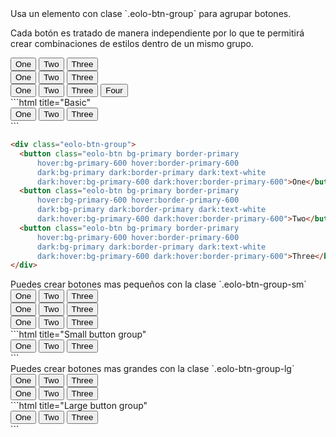 
<DemoCard title="Básicos">

<DemoCardDescription>
Usa un elemento con clase `.eolo-btn-group` para agrupar botones.

Cada botón es tratado de manera independiente por lo que te permitirá crear combinaciones de estilos dentro de un mismo grupo.
</DemoCardDescription>


<div className="space-x-5">
  <div className="eolo-btn-group">
    <button className="eolo-btn">One</button>
    <button className="eolo-btn">Two</button>
    <button className="eolo-btn">Three</button>
  </div>

  <div className="eolo-btn-group">
    <button className="eolo-btn bg-primary border-primary 
				hover:bg-primary-600 hover:border-primary-600 
				dark:bg-primary dark:border-primary dark:text-white 
				dark:hover:bg-primary-600 dark:hover:border-primary-600">One</button>
    <button className="eolo-btn bg-primary border-primary 
				hover:bg-primary-600 hover:border-primary-600 
				dark:bg-primary dark:border-primary dark:text-white 
				dark:hover:bg-primary-600 dark:hover:border-primary-600">Two</button>
    <button className="eolo-btn bg-primary border-primary 
				hover:bg-primary-600 hover:border-primary-600 
				dark:bg-primary dark:border-primary dark:text-white 
				dark:hover:bg-primary-600 dark:hover:border-primary-600">Three</button>
  </div>

  <div className="eolo-btn-group">
    <button className="eolo-btn bg-primary border-primary 
				hover:bg-primary-600 hover:border-primary-600 
				dark:bg-primary dark:border-primary dark:text-white 
				dark:hover:bg-primary-600 dark:hover:border-primary-600">One</button>
    <button className="eolo-btn bg-primary border-primary 
				hover:bg-primary-600 hover:border-primary-600 
				dark:bg-primary dark:border-primary dark:text-white 
				dark:hover:bg-primary-600 dark:hover:border-primary-600">Two</button>
    <button className="eolo-btn bg-primary-400 border-primary-400 
				hover:bg-primary-400-600 hover:border-primary-400-600 
				dark:bg-white dark:border-white dark:text-primary 
				dark:hover:bg-primary-100 dark:hover:border-primary-100">Three</button>
    <button className="eolo-btn bg-primary border-primary 
				hover:bg-primary-600 hover:border-primary-600 
				dark:bg-primary dark:border-primary dark:text-white 
				dark:hover:bg-primary-600 dark:hover:border-primary-600">Four</button>
  </div>
</div>


<DemoCardCode>
```html title="Basic"
<div class="eolo-btn-group">
  <button class="eolo-btn">One</button>
  <button class="eolo-btn">Two</button>
  <button class="eolo-btn">Three</button>
</div>
```

```html title="Primary"
<div class="eolo-btn-group">
  <button class="eolo-btn bg-primary border-primary 
      hover:bg-primary-600 hover:border-primary-600 
      dark:bg-primary dark:border-primary dark:text-white 
      dark:hover:bg-primary-600 dark:hover:border-primary-600">One</button>
  <button class="eolo-btn bg-primary border-primary 
      hover:bg-primary-600 hover:border-primary-600 
      dark:bg-primary dark:border-primary dark:text-white 
      dark:hover:bg-primary-600 dark:hover:border-primary-600">Two</button>
  <button class="eolo-btn bg-primary border-primary 
      hover:bg-primary-600 hover:border-primary-600 
      dark:bg-primary dark:border-primary dark:text-white 
      dark:hover:bg-primary-600 dark:hover:border-primary-600">Three</button>
</div>
```
</DemoCardCode>

<div className="h-6" />

<DemoCardDescription>
Puedes crear botones mas pequeños con la clase `.eolo-btn-group-sm`
</DemoCardDescription>

<div className="space-x-5">
  <div className="eolo-btn-group-sm">
    <button className="eolo-btn">One</button>
    <button className="eolo-btn">Two</button>
    <button className="eolo-btn">Three</button>
  </div>

  <div className="eolo-btn-group-sm">
    <button className="eolo-btn bg-primary border-primary 
				hover:bg-primary-600 hover:border-primary-600 
				dark:bg-primary dark:border-primary dark:text-white 
				dark:hover:bg-primary-600 dark:hover:border-primary-600">One</button>
    <button className="eolo-btn bg-primary border-primary 
				hover:bg-primary-600 hover:border-primary-600 
				dark:bg-primary dark:border-primary dark:text-white 
				dark:hover:bg-primary-600 dark:hover:border-primary-600">Two</button>
    <button className="eolo-btn bg-primary border-primary 
				hover:bg-primary-600 hover:border-primary-600 
				dark:bg-primary dark:border-primary dark:text-white 
				dark:hover:bg-primary-600 dark:hover:border-primary-600">Three</button>
  </div>

  <div className="eolo-btn-group-sm">
    <button className="eolo-btn bg-secondary border-secondary 
				hover:bg-secondary-600 hover:border-secondary-600 
				dark:bg-secondary dark:border-secondary dark:text-white 
				dark:hover:bg-secondary-600 dark:hover:border-secondary-600">One</button>
    <button className="eolo-btn bg-secondary border-secondary 
				hover:bg-secondary-600 hover:border-secondary-600 
				dark:bg-secondary dark:border-secondary dark:text-white 
				dark:hover:bg-secondary-600 dark:hover:border-secondary-600">Two</button>
    <button className="eolo-btn bg-secondary border-secondary 
				hover:bg-secondary-600 hover:border-secondary-600 
				dark:bg-secondary dark:border-secondary dark:text-white 
				dark:hover:bg-secondary-600 dark:hover:border-secondary-600">Three</button>
  </div>
</div>

<DemoCardCode>
```html title="Small button group"
<div class="eolo-btn-group-sm">
  <button class="eolo-btn">One</button>
  <button class="eolo-btn">Two</button>
  <button class="eolo-btn">Three</button>
</div>
```
</DemoCardCode>

<div className="h-6" />

<DemoCardDescription>
Puedes crear botones mas grandes con la clase `.eolo-btn-group-lg`
</DemoCardDescription>

<div className="space-x-5">
  <div className="eolo-btn-group-lg">
    <button className="eolo-btn">One</button>
    <button className="eolo-btn">Two</button>
    <button className="eolo-btn">Three</button>
  </div>

  <div className="eolo-btn-group-lg">
    <button className="eolo-btn bg-primary border-primary 
				hover:bg-primary-600 hover:border-primary-600 
				dark:bg-primary dark:border-primary dark:text-white 
				dark:hover:bg-primary-600 dark:hover:border-primary-600">One</button>
    <button className="eolo-btn bg-primary border-primary 
				hover:bg-primary-600 hover:border-primary-600 
				dark:bg-primary dark:border-primary dark:text-white 
				dark:hover:bg-primary-600 dark:hover:border-primary-600">Two</button>
    <button className="eolo-btn bg-primary border-primary 
				hover:bg-primary-600 hover:border-primary-600 
				dark:bg-primary dark:border-primary dark:text-white 
				dark:hover:bg-primary-600 dark:hover:border-primary-600">Three</button>
  </div>
</div>


<DemoCardCode>
```html title="Large button group"
<div class="eolo-btn-group-lg">
  <button class="eolo-btn">One</button>
  <button class="eolo-btn">Two</button>
  <button class="eolo-btn">Three</button>
</div>
```
</DemoCardCode>
</DemoCard>